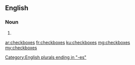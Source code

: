 ==English==

===Noun===
{{head|en|plural}}

# {{plural of|checkbox|lang=en}}

[[Category:English plurals ending in "-es"]]

[[ar:checkboxes]]
[[fr:checkboxes]]
[[ku:checkboxes]]
[[mg:checkboxes]]
[[my:checkboxes]]